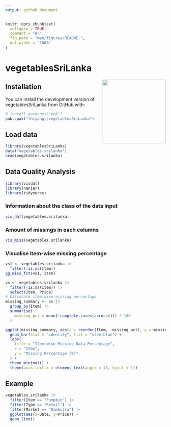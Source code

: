 ```yaml
---
output: github_document
---
```


<!-- README.md is generated from README.Rmd. Please edit that file -->

```r
knitr::opts_chunk$set(
  collapse = TRUE,
  comment = "#>",
  fig.path = "man/figures/README-",
  out.width = "100%"
)
```

# vegetablesSriLanka

<img src="vegetableSriLanka.png" align="right" height="200"/>

## Installation

You can install the development version of vegetablesSriLanka from GitHub with:

``` r
# install.packages("pak")
pak::pak("thiyangt/vegetablesSriLanka")
```

## Load data



```r
library(vegetablesSriLanka)
data("vegetables.srilanka")
head(vegetables.srilanka)
```
## Data Quality Analysis

```r
library(visdat)
library(naniar)
library(tidyverse)
```

### Information about the class of the data input

```r
vis_dat(vegetables.srilanka)
```

### Amount of missings in each columns

```r
vis_miss(vegetables.srilanka)
```

### Visualise item-wise missing percentage

```r
vs1 <- vegetables.srilanka |>
  filter(!is.na(Item)) 
gg_miss_fct(vs1, Item)
```

```r
vs <- vegetables.srilanka |>
  filter(!is.na(Item)) |>
  select(Item, Price)
# Calculate item-wise missing percentage
missing_summary <- vs |>
  group_by(Item) |>
  summarise(
    missing_pct = mean(!complete.cases(across())) * 100
  )

ggplot(missing_summary, aes(x = reorder(Item, -missing_pct), y = missing_pct)) +
  geom_bar(stat = "identity", fill = "steelblue") +
  labs(
    title = "Item-wise Missing Data Percentage",
    x = "Item",
    y = "Missing Percentage (%)"
  ) +
  theme_minimal() +
  theme(axis.text.x = element_text(angle = 45, hjust = 1))

```



## Example

```r
vegetables.srilanka |>
  filter(Item == "Pumpkin") |>
  filter(Type == "Retail") |>
  filter(Market == "Dambulla") |>
  ggplot(aes(x=Date, y=Price)) + 
  geom_line()
```
